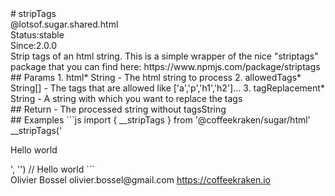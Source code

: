 <div class="docmap-mdx">
# stripTags
<div class="_namespace">@lotsof.sugar.shared.html</div>
<div class="_metas">
<div class="_status"><span class="_status-label">Status:</span><span class="_status-value -stable">stable</span></div>
<div class="_since"><span class="_since-label">Since:</span><span class="_since-value">2.0.0</span></div>
</div>
<div class="_description">
Strip tags of an html string.
This is a simple wrapper of the nice "striptags" package that you can find here: https://www.npmjs.com/package/striptags
</div>
<div class="_params">
## Params
1. <span class="_name">html<span class="_required">*</span></span><span class="_default"></span> <span class="_type">String</span>
   - The html string to process
2. <span class="_name">allowedTags<span class="_required">*</span></span><span class="_default"></span> <span class="_type">String[]</span>
   - The tags that are allowed like ['a','p','h1','h2']...
3. <span class="_name">tagReplacement<span class="_required">*</span></span><span class="_default"></span> <span class="_type">String</span>
   - A string with which you want to replace the tags
</div>
<div class="_return">
## Return
- <span class="_description">The processed string without tags</span><span class="_default"></span><span class="_type">String</span>
</div>
<div class="_examples">
## Examples
```js
import { __stripTags } from '@coffeekraken/sugar/html'
__stripTags('<p><span>Hello</span> world</p>', '<span>') // <span>Hello</span> world
```
</div>
<div class="_author">
<span class="_name">Olivier Bossel</span>
<span class="_email">olivier.bossel@gmail.com</span>
<a href="https://coffeekraken.io" target="_blank" class="_url">https://coffeekraken.io</a>
</div>
</div>